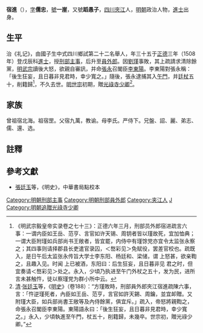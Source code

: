 {{明清人物信息框
| 姓名 = 宿進
| 原名 =
| 圖片名稱= 
| 圖片大小 =
| 圖片說明 = 
| 最高職務 =刑部员外郎
| 國家 = 大明 
| 爵位 =
| 籍貫 = [[四川|四川]][[嘉定州|嘉定州]][[夾江縣|夾江縣]]
| 族裔 = 
| 字號 = 字孺忠
| 諡號 =
| 出生日期 = 八月二十日
| 出生地點 = 
| 逝世日期 = 卒年不詳 
| 逝世地點 =
| 墓葬 =
| 配偶 = 娶傅氏
| 親屬 = （子）
| 出身 =
* 正德三年戊辰科進士
| 經歷 =
| 著作 = 
}}'''宿進'''（{{bd|1474年||1515年|catIdx=S宿}}），[[表字|字]]'''儒忠'''，[[號|號]]'''一崖'''，又號'''蹈愚子'''，[[四川|四川]][[夾江|夾江]]人，[[明朝|明朝]]政治人物，[[進士|進士]]出身。

==生平==
治《礼记》，由國子生中式四川鄉試第二十二名舉人，年三十五于[[正德_(明朝)|正德]]三年（1508年）登戊辰科[[進士|進士]]，授[[刑部|刑部]][[主事|主事]]，后升至[[員外郎|員外郎]]。因[[劉瑾|劉瑾]]事敗，其上疏請求清除餘黨，[[明武宗|明武宗]]讀後大怒，欲親自審訊，并命[[張永_(明朝)|張永]]召閣臣[[李東陽|李東陽]]。李東陽對張永稱：「後生狂妄，且日暮非見君時，幸少寬之。」隨後，張永逮捕其入[[午門|午門]]，并[[廷杖|廷杖]]五十，削籍歸<ref>《明武宗毅皇帝实录卷之七十三》：正德六年三月，刑部员外郎宿进疏言六事：一谓内臣如王岳、范亨、言官如许天锡、周钥者皆以瑾故死，宜加恤典；一谓大臣附瑾如兵部尚书王敞者，皆宜罷，内侍中有瑾馀党亦宜令太监张永察之；其四事则请择郡县长吏遣官录囚，＜嶅彩见＞免赋役，罢差官校也。疏既入，是日午后太监张永传旨大学士李东阳、杨廷和、梁储，谓 上怒甚，欲亲鞫之，且趣入见。时闻 上已被酒，东阳曰：后生狂妄，且日暮非见 君之时，但宜奏请＜嶅彩见＞处之。永入，少頃乃执进至午门外杖之五十，发为民，进所言未甚触忤，徒以察瑾党为群小所中云。</ref>，不久去世。[[明世宗|明世宗]]初期，贈[[光祿寺|光祿寺]][[少卿|少卿]]<ref>[[清|清]]·[[张廷玉|张廷玉]]等，《[[明史|明史]]》（卷188）：“方瑾敗時，刑部員外郎夾江宿進疏陳六事，言：「忤逆瑾死者，內臣如王岳、范亨，言官如許天錫、周鑰，並宜卹贈。又附瑾大臣，如兵部尚書王敞等及內侍餘黨，俱宜斥。」疏入，帝怒將親鞫之，命張永召閣臣李東陽。東陽語永曰：「後生狂妄，且日暮非見君時，幸少寬之。」永入，少頃執進至午門，杖五十，削籍歸，未幾卒。世宗初，贈光祿少卿。”</ref>。

==家族==
曾祖宿北海。祖宿罡。父宿九萬，教谕。母李氏。严侍下。兄盤、詔、麗、弟志、儒、還、选。

==註釋==
{{reflist}}

==參考文獻==
*[[張廷玉|張廷玉]]等，《明史》，中華書局點校本

{{正德三年戊辰科殿試金榜}}
{{DEFAULTSORT:Su宿}}

[[Category:明朝刑部主事|Category:明朝刑部主事]]
[[Category:明朝刑部員外郎|Category:明朝刑部員外郎]]
[[Category:夹江人|Category:夹江人]]
[[Category:宿姓|J]]
[[Category:明朝追贈光祿寺少卿|Category:明朝追贈光祿寺少卿]]